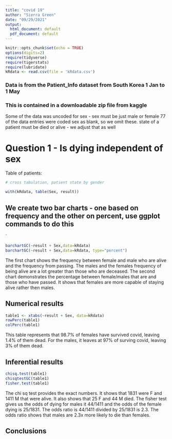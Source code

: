 ```yaml
---
title: "covid 19"
author: "Sierra Green"
date: "09/29/2021"
output:
  html_document: default
  pdf_document: default
---
```


```r
knitr::opts_chunk$set(echo = TRUE)
options(digits=2)
require(tidyverse)
require(tigerstats)
require(lubridate)
kRdata <- read.csv(file = 'kRdata.csv')
```
### Data is from the Patient_Info dataset from South Korea 1 Jan to 1 May 
### This is contained in a downloadable zip file from kaggle

Some of the data was uncoded for sex - sex must be just male or female
77 of the data entries were coded sex  as blank, so we omit these.
state of a patient must be died or alive - we adjust that as well   
  
# Question 1 - Is dying independent of sex




Table of patients:
```r

# cross tabulation, patient state by gender

with(kRdata, table(Sex, result))

```

## We create two bar charts - one based on frequency and the other on percent, use ggplot commands to do this

`

```r
barchartGC(~result + Sex,data=kRdata)
barchartGC(~result + Sex,data=kRdata, type="percent")

```  



The first chart shows the frequency between female and male who are alive and the frequency from passing. The males and the females frequency of being alive are a lot greater than those who are deceased. The second chart demonstrates the percentage between female/males that are and those who have passed. It shows that females are more capable of staying alive rather then males.

  
## Numerical results


```r
table1 <- xtabs(~result + Sex, data=kRdata)
rowPerc(table1)
colPerc(table1)
```

This table represents that 98.7% of females have survived covid, leaving 1.4% of them dead. For the males, it leaves at 97% of surving covid, leaving 3% of them dead.

## Inferential results 

```r
chisq.test(table1)
chisqtestGC(table1)
fisher.test(table1)
```


The chi sq test provides the exact numbers. It shows that 1831 were F and 1411 M that were alive. It also shows that 25 F and 44 M died.
The fisher test gives us the odds of dying for males it 44/1411 and the odds of the female dying is 25/1831. The odds ratio is 44/1411 divided by 25/1831 is 2.3. The odds ratio shows that males are 2.3x more likely to die than females.


## Conclusions

